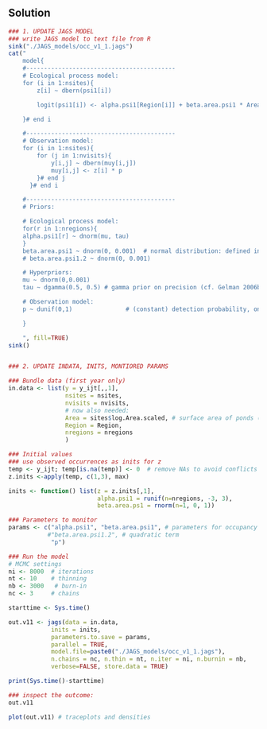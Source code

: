 ## Solution

```r
### 1. UPDATE JAGS MODEL
### write JAGS model to text file from R
sink("./JAGS_models/occ_v1_1.jags")
cat("
    model{
    #------------------------------------------
    # Ecological process model:
    for (i in 1:nsites){
        z[i] ~ dbern(psi1[i])

        logit(psi1[i]) <- alpha.psi1[Region[i]] + beta.area.psi1 * Area[i]   #  + beta.area.psi1.2 * pow(Area[i],2)

    }# end i

    #------------------------------------------
    # Observation model:
    for (i in 1:nsites){
        for (j in 1:nvisits){
            y[i,j] ~ dbern(muy[i,j])
            muy[i,j] <- z[i] * p
        }# end j
      }# end i

    #------------------------------------------
    # Priors:

    # Ecological process model:
    for(r in 1:nregions){
    alpha.psi1[r] ~ dnorm(mu, tau)
    }
    beta.area.psi1 ~ dnorm(0, 0.001)  # normal distribution: defined in JAGS by mean and precision tau = 1/variance
    # beta.area.psi1.2 ~ dnorm(0, 0.001)

    # Hyperpriors:
    mu ~ dnorm(0,0.001)
    tau ~ dgamma(0.5, 0.5) # gamma prior on precision (cf. Gelman 2006b)

    # Observation model:
    p ~ dunif(0,1)               # (constant) detection probability, on probability scale

    }

    ", fill=TRUE)
sink()


### 2. UPDATE INDATA, INITS, MONTIORED PARAMS

### Bundle data (first year only)
in.data <- list(y = y_ijt[,,1],
                nsites = nsites,
                nvisits = nvisits,
                # now also needed:
                Area = sites$log.Area.scaled, # surface area of ponds (standardized)
                Region = Region,
                nregions = nregions
                )

### Initial values
### use observed occurrences as inits for z
temp <- y_ijt; temp[is.na(temp)] <- 0  # remove NAs to avoid conflicts
z.inits <-apply(temp, c(1,3), max)

inits <- function() list(z = z.inits[,1],
                         alpha.psi1 = runif(n=nregions, -3, 3),
                         beta.area.ps1 = rnorm(n=1, 0, 1))

### Parameters to monitor
params <- c("alpha.psi1", "beta.area.psi1", # parameters for occupancy probability in year 1
           #"beta.area.psi1.2", # quadratic term
            "p")

### Run the model
# MCMC settings
ni <- 8000  # iterations
nt <- 10    # thinning
nb <- 3000   # burn-in
nc <- 3     # chains

starttime <- Sys.time()

out.v11 <- jags(data = in.data,
            inits = inits,
            parameters.to.save = params,
            parallel = TRUE,
            model.file=paste0("./JAGS_models/occ_v1_1.jags"),
            n.chains = nc, n.thin = nt, n.iter = ni, n.burnin = nb,
            verbose=FALSE, store.data = TRUE)

print(Sys.time()-starttime)

### inspect the outcome:
out.v11

plot(out.v11) # traceplots and densities
```
